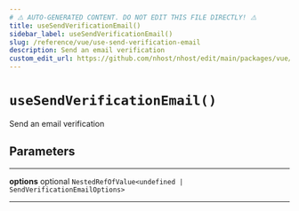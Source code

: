 ```yaml
---
# ⚠️ AUTO-GENERATED CONTENT. DO NOT EDIT THIS FILE DIRECTLY! ⚠️
title: useSendVerificationEmail()
sidebar_label: useSendVerificationEmail()
slug: /reference/vue/use-send-verification-email
description: Send an email verification
custom_edit_url: https://github.com/nhost/nhost/edit/main/packages/vue/src/useSendVerificationEmail.ts#L29
---
```


# `useSendVerificationEmail()`

Send an email verification

## Parameters

---

**<span className="parameter-name">options</span>** <span className="optional-status">optional</span> `NestedRefOfValue<undefined | SendVerificationEmailOptions>`

---
